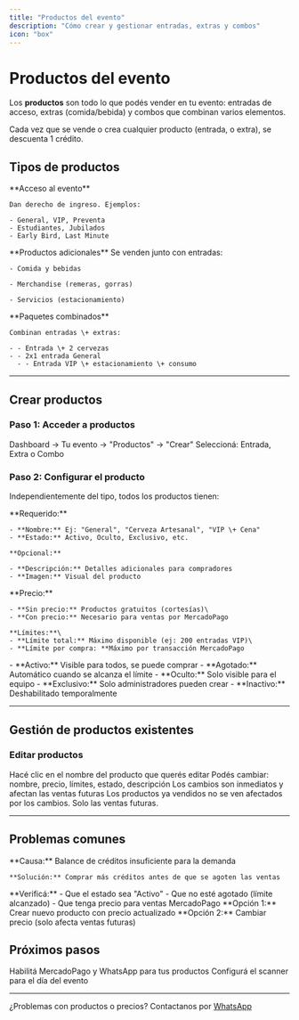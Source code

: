 ```yaml
---
title: "Productos del evento"
description: "Cómo crear y gestionar entradas, extras y combos"
icon: "box"
---
```


# Productos del evento

Los **productos** son todo lo que podés vender en tu evento: entradas de acceso, extras (comida/bebida) y combos que combinan varios elementos.

<Card title="1 crédito = 1 producto generado" icon="coins">
  Cada vez que se vende o crea cualquier producto (entrada, o extra), se descuenta 1 crédito.
</Card>

## Tipos de productos

<CardGroup cols={3}>
  <Card title="Entradas" icon="ticket">
    **Acceso al evento**

    Dan derecho de ingreso. Ejemplos:

    - General, VIP, Preventa
    - Estudiantes, Jubilados
    - Early Bird, Last Minute
  </Card>
  <Card title="Extras" icon="basket-shopping">
    **Productos adicionales** Se venden junto con entradas:

    - Comida y bebidas

    - Merchandise (remeras, gorras)

    - Servicios (estacionamiento)
  </Card>
  <Card title="Combos" icon="box">
    **Paquetes combinados**

    Combinan entradas \+ extras:

    - - Entrada \+ 2 cervezas
    - - 2x1 entrada General
      - - Entrada VIP \+ estacionamiento \+ consumo
  </Card>
</CardGroup>

---

## Crear productos

### Paso 1: Acceder a productos

<Steps>
  <Step title="Desde tu evento">
    Dashboard → Tu evento → "Productos" → "Crear"
  </Step>
  <Step title="Elegir tipo">
    Seleccioná: Entrada, Extra o Combo
  </Step>
</Steps>

### Paso 2: Configurar el producto

Independientemente del tipo, todos los productos tienen:

<AccordionGroup>
  <Accordion title="Información básica">
    **Requerido:**

    - **Nombre:** Ej: "General", "Cerveza Artesanal", "VIP \+ Cena"
    - **Estado:** Activo, Oculto, Exclusivo, etc.

    **Opcional:**

    - **Descripción:** Detalles adicionales para compradores
    - **Imagen:** Visual del producto
  </Accordion>
  <Accordion title="Precio y límites">
    **Precio:**

    - **Sin precio:** Productos gratuitos (cortesías)\
    - **Con precio:** Necesario para ventas por MercadoPago

    **Límites:**\
    - **Límite total:** Máximo disponible (ej: 200 entradas VIP)\
    - **Límite por compra: **Máximo por transacción MercadoPago
  </Accordion>
  <Accordion title="Estados del producto">
    - **Activo:** Visible para todos, se puede comprar
    - **Agotado:** Automático cuando se alcanza el límite
    - **Oculto:** Solo visible para el equipo
    - **Exclusivo:** Solo administradores pueden crear
    - **Inactivo:** Deshabilitado temporalmente
  </Accordion>
</AccordionGroup>

---

## Gestión de productos existentes

### Editar productos

<Steps>
  <Step title="Seleccionar producto">
    Hacé clic en el nombre del producto que querés editar
  </Step>
  <Step title="Modificar configuración">
    Podés cambiar: nombre, precio, límites, estado, descripción
  </Step>
  <Step title="Guardar cambios">
    Los cambios son inmediatos y afectan las ventas futuras
  </Step>
</Steps>

<Warning>
  Los productos ya vendidos no se ven afectados por los cambios. Solo las ventas
  futuras.
</Warning>

---

## Problemas comunes

<AccordionGroup>
  <Accordion title="'No tengo suficientes créditos para generar entradas'">
    **Causa:** Balance de créditos insuficiente para la demanda

    **Solución:** Comprar más créditos antes de que se agoten las ventas
  </Accordion>
  <Accordion title="'Los compradores no ven un producto'">
    **Verificá:** - Que el estado sea "Activo" - Que no esté agotado (límite
    alcanzado) - Que tenga precio para ventas MercadoPago
  </Accordion>
  <Accordion title="'Quiero cambiar el precio pero ya se vendieron entradas'">
    **Opción 1:** Crear nuevo producto con precio actualizado
    **Opción 2:** Cambiar precio (solo afecta ventas futuras)
  </Accordion>
</AccordionGroup>

## Próximos pasos

<CardGroup cols={2}>
  <Card title="Configurar ventas" icon="credit-card" href="/events/sales">
    Habilitá MercadoPago y WhatsApp para tus productos
  </Card>
  <Card title="Preparar validación" icon="qrcode" href="/events/scanner">
    Configurá el scanner para el día del evento
  </Card>
</CardGroup>

---

¿Problemas con productos o precios? Contactanos por [WhatsApp](https://wa.me/5491122503348)